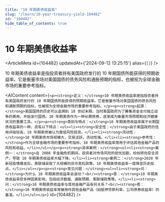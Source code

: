 ```yaml
---
title: "10 年期美债收益率"
slug: "/learn/10-year-treasury-yield-104482"
id: "104482"
hide_table_of_contents: true
---
```



# 10 年期美债收益率

<ArticleMeta id={104482} updatedAt={'2024-09-12 13:25:15'} alias={`[]`} />
<div className='border-solid border-b border-t-0 my-4 border-[var(--ifm-color-gray-300)]' />

10 年期美债收益率是指投资者持有美国政府发行的 10 年期国债所能获得的预期收益率。它是衡量市场对美国国债的债务风险和通胀预期的指标，也被视为全球金融市场的重要参考指标。

<AIContent content={`<p><strong>定义：</strong>10 年期美债收益率是指投资者持有美国政府发行的 10 年期国债所能获得的预期收益率。它是衡量市场对美国国债的债务风险和通胀预期的指标，也被视为全球金融市场的重要参考指标。</p><p><strong>起源：</strong>美国国债的历史可以追溯到 18 世纪末期，当时美国政府为了筹集资金支付独立战争的费用，开始发行国债。10 年期美债作为一种长期债券，逐渐成为衡量市场预期和经济健康状况的重要工具。</p><p><strong>类别与特点：</strong>10 年期美债收益率属于长期国债收益率的一种，具有以下特点：<ul><li><strong>安全性：</strong>由于美国政府的信用评级较高，10 年期美债被认为是低风险投资。</li><li><strong>流动性：</strong>10 年期美债市场规模大，交易活跃，流动性强。</li><li><strong>参考性：</strong>作为全球金融市场的重要参考指标，10 年期美债收益率常用于评估其他金融产品的风险和收益。</li></ul></p><p><strong>具体案例：</strong><ol><li><strong>案例一：</strong>在 2008 年金融危机期间，投资者对市场风险的担忧加剧，纷纷转向安全资产，导致 10 年期美债收益率大幅下降。</li><li><strong>案例二：</strong>2020 年新冠疫情爆发后，美联储采取了大规模的货币宽松政策，10 年期美债收益率一度降至历史低点。</li></ol></p><p><strong>常见问题：</strong><ul><li><strong>问：</strong>为什么 10 年期美债收益率会波动？<br/><strong>答：</strong>10 年期美债收益率受多种因素影响，包括经济数据、通胀预期、美联储政策等。</li><li><strong>问：</strong>10 年期美债收益率与其他金融产品有何关系？<br/><strong>答：</strong>10 年期美债收益率常被用作其他金融产品（如抵押贷款利率、公司债券收益率）的基准。</li></ul></p>`} id={104482} />
